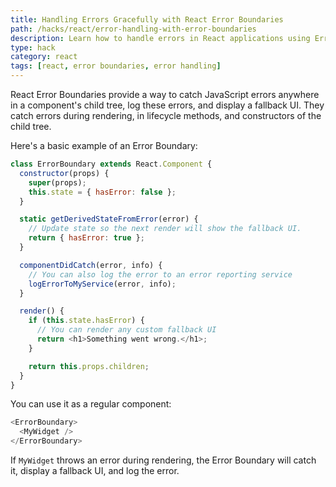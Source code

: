 ```yaml
---
title: Handling Errors Gracefully with React Error Boundaries
path: /hacks/react/error-handling-with-error-boundaries
description: Learn how to handle errors in React applications using Error Boundaries, a powerful tool to ensure your app's resilience and improve user experience.
type: hack
category: react
tags: [react, error boundaries, error handling]
---
```


React Error Boundaries provide a way to catch JavaScript errors anywhere in a component's child tree, log these errors, and display a fallback UI. They catch errors during rendering, in lifecycle methods, and constructors of the child tree.

Here's a basic example of an Error Boundary:

```javascript
class ErrorBoundary extends React.Component {
  constructor(props) {
    super(props);
    this.state = { hasError: false };
  }

  static getDerivedStateFromError(error) {
    // Update state so the next render will show the fallback UI.
    return { hasError: true };
  }

  componentDidCatch(error, info) {
    // You can also log the error to an error reporting service
    logErrorToMyService(error, info);
  }

  render() {
    if (this.state.hasError) {
      // You can render any custom fallback UI
      return <h1>Something went wrong.</h1>;
    }

    return this.props.children; 
  }
}
```

You can use it as a regular component:

```javascript
<ErrorBoundary>
  <MyWidget />
</ErrorBoundary>
```

If `MyWidget` throws an error during rendering, the Error Boundary will catch it, display a fallback UI, and log the error.